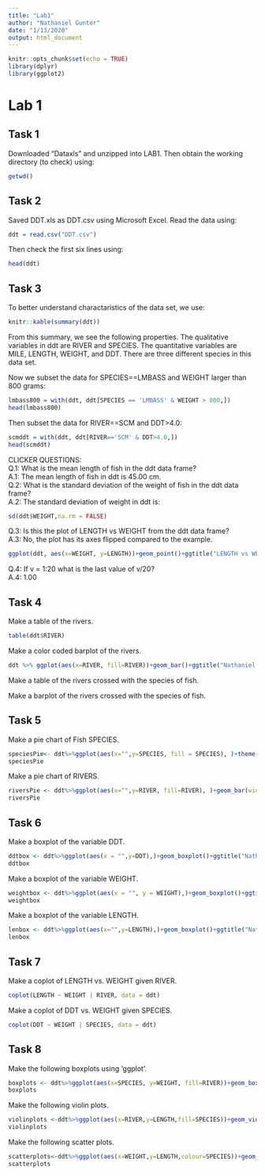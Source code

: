 ```yaml
---
title: "Lab1"
author: "Nathaniel Gunter"
date: "1/13/2020"
output: html_document
---
```


```r
knitr::opts_chunk$set(echo = TRUE)
library(dplyr)
library(ggplot2)
```
# Lab 1
## Task 1

Downloaded "Dataxls" and unzipped into LAB1.
Then obtain the working directory (to check) using:
```r
getwd()
```

## Task 2

Saved DDT.xls as DDT.csv using Microsoft Excel. 
Read the data using:
```r
ddt = read.csv("DDT.csv")
```
Then check the first six lines using:
```r
head(ddt)
```

## Task 3 

To better understand charactaristics of the data set, we use:
```r
knitr::kable(summary(ddt))
```

From this summary, we see the following properties.
The qualitative variables in ddt are RIVER and SPECIES. 
The quantitative variables are MILE, LENGTH, WEIGHT, and DDT.
There are three different species in this data set. 

Now we subset the data for SPECIES==LMBASS and WEIGHT larger than 800 grams:
```r
lmbass800 = with(ddt, ddt[SPECIES == 'LMBASS' & WEIGHT > 800,])
head(lmbass800)
```

Then subset the data for RIVER==SCM and DDT>4.0:
```r
scmddt = with(ddt, ddt[RIVER=='SCM' & DDT>4.0,])
head(scmddt)
```

CLICKER QUESTIONS:  
Q.1: What is the mean length of fish in the ddt data frame?  
  A.1: The mean length of fish in ddt is 45.00 cm.  
Q.2: What is the standard deviation of the weight of fish in the ddt data frame?  
  A.2: The standard deviation of weight in ddt is:
```r
sd(ddt$WEIGHT,na.rm = FALSE)
```  
Q.3: Is this the plot of LENGTH vs WEIGHT from the ddt data frame?  
  A.3: No, the plot has its axes flipped compared to the example.
```r
ggplot(ddt, aes(x=WEIGHT, y=LENGTH))+geom_point()+ggtitle("LENGTH vs WEIGHT from data frame ddt")
```  

Q.4: If v = 1:20 what is the last value of v/20?  
  A.4: 1.00  
  
## Task 4 

Make a table of the rivers.  
```r
table(ddt$RIVER)
```
Make a color coded barplot of the rivers.  
```r
ddt %>% ggplot(aes(x=RIVER, fill=RIVER))+geom_bar()+ggtitle("Nathaniel Gunter")
```  

Make a table of the rivers crossed with the species of fish.  

Make a barplot of the rivers crossed with the species of fish.  

## Task 5 

Make a pie chart of Fish SPECIES.  
```r
speciesPie<- ddt%>%ggplot(aes(x="",y=SPECIES, fill = SPECIES), )+theme(axis.text.y = element_blank())+geom_bar(width=1, stat="identity")+ggtitle("Nathaniel Gunter") + theme(axis.text = element_blank(), axis.ticks=element_blank(), axis.title.x = element_blank(), axis.title.y=element_blank(), axis.line=element_blank())+coord_polar("y",start=0)
speciesPie
```  

Make a pie chart of RIVERS.  

```r
riversPie <- ddt%>%ggplot(aes(x="",y=RIVER, fill=RIVER), )+geom_bar(width=1, stat="identity")+ggtitle("Nathaniel Gunter")+ theme(axis.text = element_blank(), axis.ticks=element_blank(), axis.title.x = element_blank(), axis.title.y=element_blank(),axis.line=element_blank())+coord_polar("y",start=0)
riversPie
```  


## Task 6  

Make a boxplot of the variable DDT.  

```r
ddtbox <- ddt%>%ggplot(aes(x = "",y=DDT),)+geom_boxplot()+ggtitle("Nathaniel Gunter")
ddtbox
```  

Make a boxplot of the variable WEIGHT.  

```r
weightbox <- ddt%>%ggplot(aes(x = "", y = WEIGHT),)+geom_boxplot()+ggtitle("Nathaniel Gunter")
weightbox
```  

Make a boxplot of the variable LENGTH.  

```r
lenbox <- ddt%>%ggplot(aes(x="",y=LENGTH),)+geom_boxplot()+ggtitle("Nathaniel Gunter")
lenbox
```  

## Task 7  

Make a coplot of LENGTH vs. WEIGHT given RIVER.  

```r
coplot(LENGTH ~ WEIGHT | RIVER, data = ddt)
```  

Make a coplot of DDT vs. WEIGHT given SPECIES.  

```r
coplot(DDT ~ WEIGHT | SPECIES, data = ddt)
```  

## Task 8  

Make the following boxplots using 'ggplot'.  

```r
boxplots <- ddt%>%ggplot(aes(x=SPECIES, y=WEIGHT, fill=RIVER))+geom_boxplot()+ggtitle("Nathaniel Gunter")
boxplots
```  

Make the following violin plots.  

```r
violinplots <-ddt%>%ggplot(aes(x=RIVER,y=LENGTH,fill=SPECIES))+geom_violin()+ggtitle("Nathaniel Gunter")
violinplots
```  

Make the following scatter plots.  

```r
scatterplots<-ddt%>%ggplot(aes(x=WEIGHT,y=LENGTH,colour=SPECIES))+geom_point()+ggtitle("Nathaniel Gunter")
scatterplots
```  
